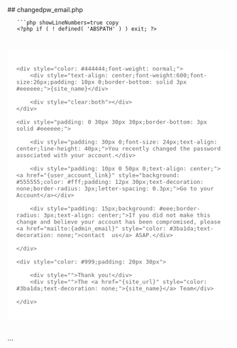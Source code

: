 

<div class="phpdocumentor-element -file">
    ## changedpw_email.php

        

    
       ```php showLineNumbers=true copy
       <?php if ( ! defined( 'ABSPATH' ) ) exit; ?>

<div style="max-width: 560px;padding: 20px;background: #ffffff;border-radius: 5px;margin:40px auto;font-family: Open Sans,Helvetica,Arial;font-size: 15px;color: #666;">

	<div style="color: #444444;font-weight: normal;">
		<div style="text-align: center;font-weight:600;font-size:26px;padding: 10px 0;border-bottom: solid 3px #eeeeee;">{site_name}</div>
		
		<div style="clear:both"></div>
	</div>
	
	<div style="padding: 0 30px 30px 30px;border-bottom: 3px solid #eeeeee;">

		<div style="padding: 30px 0;font-size: 24px;text-align: center;line-height: 40px;">You recently changed the password associated with your account.</div>

		<div style="padding: 10px 0 50px 0;text-align: center;"><a href="{user_account_link}" style="background: #555555;color: #fff;padding: 12px 30px;text-decoration: none;border-radius: 3px;letter-spacing: 0.3px;">Go to your Account</a></div>
		
		<div style="padding: 15px;background: #eee;border-radius: 3px;text-align: center;">If you did not make this change and believe your account has been compromised, please <a href="mailto:{admin_email}" style="color: #3ba1da;text-decoration: none;">contact  us</a> ASAP.</div>
		
	</div>
	
	<div style="color: #999;padding: 20px 30px">
		
		<div style="">Thank you!</div>
		<div style="">The <a href="{site_url}" style="color: #3ba1da;text-decoration: none;">{site_name}</a> Team</div>
		
	</div>

</div>
       ```
</div>
